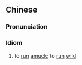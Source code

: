 {{also|横行无忌}}
==Chinese==
{{zh-forms|s=横行无忌|type=22}}

===Pronunciation===
{{zh-pron
|m=héngxíng wújì
|c=waang4 hang4 mou4 gei6
|cat=id
}}

===Idiom===
{{zh-idiom}}

# to [[run]] [[amuck]]; to [[run]] [[wild]]